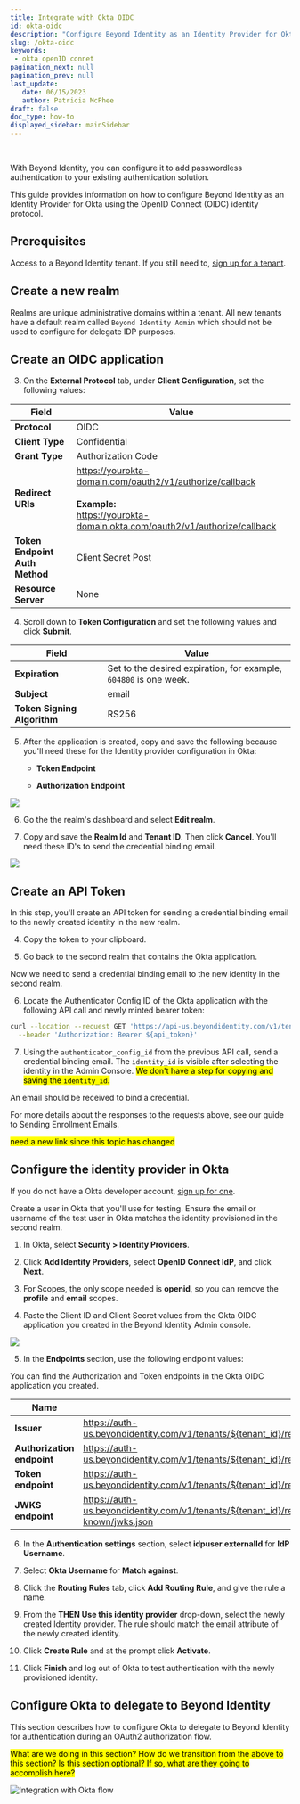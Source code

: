 ```yaml
---
title: Integrate with Okta OIDC
id: okta-oidc
description: "Configure Beyond Identity as an Identity Provider for Okta using the OpenID Connect identity protocol."
slug: /okta-oidc
keywords: 
 - okta openID connet
pagination_next: null
pagination_prev: null
last_update: 
   date: 06/15/2023
   author: Patricia McPhee
draft: false
doc_type: how-to
displayed_sidebar: mainSidebar
---
```



<Row>
  <Col span={6}>
    <Alert message="Ready for review" type="success" />
  </Col>
</Row>
<br />


With Beyond Identity, you can configure it to add passwordless authentication to your existing authentication solution. 

This guide provides information on how to configure Beyond Identity as an Identity Provider for Okta using the OpenID Connect (OIDC) identity protocol. 

## Prerequisites

Access to a Beyond Identity tenant. If you still need to, [sign up for a tenant](https://www.beyondidentity.com/developers/signup).


## Create a new realm

Realms are unique administrative domains within a tenant. All new tenants have a default realm called `Beyond Identity Admin` which should not be used to configure for delegate IDP purposes. 


<CreateRealmAdminConsole />


## Create an OIDC application


<AddAppAdminConsole />

3. On the **External Protocol** tab, under **Client Configuration**, set the following values:

  | Field | Value |
  | --- | --- |
  | **Protocol** | OIDC |
  | **Client Type** | Confidential |
  | **Grant Type** | Authorization Code |
  | **Redirect URIs** | https://yourokta-domain.com/oauth2/v1/authorize/callback<br /><br />**Example:**<br />https://yourokta-domain.okta.com/oauth2/v1/authorize/callback |
  | **Token Endpoint Auth Method** | Client Secret Post |
  | **Resource Server** | None |

4. Scroll down to **Token Configuration** and set the following values and click **Submit**.

  | Field | Value |
  | --- | --- |
  | **Expiration**  |  Set to the desired expiration, for example, `604800`  is one week.  |
  | **Subject**  |  email  |
  | **Token Signing Algorithm**  | RS256   |

5. After the application is created, copy and save the following because you'll need these for the Identity provider configuration in Okta:

   - **Token Endpoint**

   - **Authorization Endpoint**

  ![](../images/okta-integration-token-authentication-endpoints.png) 

6. Go the the realm's dashboard and select **Edit realm**.

7. Copy and save the **Realm Id** and **Tenant ID**. Then click **Cancel**. You'll need these ID's to send the credential binding email.

  ![](../images/edit-realm-realm-id-tenant-id.png)


## Create an API Token 


In this step, you'll create an API token for sending a credential binding email to the newly created identity in the new realm. 

<CreateApiTokenConsole />

4. Copy the token to your clipboard.

5. Go back to the second realm that contains the Okta application.

  Now we need to send a credential binding email to the new identity in the second realm. 
  
6. Locate the Authenticator Config ID of the Okta application with the following API call and newly minted bearer token:

  ```bash
  curl --location --request GET 'https://api-us.beyondidentity.com/v1/tenants/${tenant_id}/realms/${realm_id}/authenticator-configs' \
  	--header 'Authorization: Bearer ${api_token}'
  ```
7. Using the `authenticator_config_id` from the previous API call, send a credential binding email. The `identity_id` is visible after selecting the identity in the Admin Console. <mark>We don't have a step for copying and saving the `identity_id`.</mark>

  <SendCrendtialBindingEmailCurlCmd />

  An email should be received to bind a credential.

  For more details about the responses to the requests above, see our guide to Sending Enrollment Emails. <p><mark>need a new link since this topic has changed</mark></p>

## Configure the identity provider in Okta

If you do not have a Okta developer account, [sign up for one](https://developer.okta.com/signup/).

Create a user in Okta that you'll use for testing. Ensure the email or username of the test user in Okta matches the identity provisioned in the second realm. 

1. In Okta, select **Security > Identity Providers**.

2. Click **Add Identity Providers**, select **OpenID Connect IdP**, and click **Next**.

3. For Scopes, the only scope needed is **openid**, so you can remove the **profile** and **email** scopes.

4. Paste the Client ID and Client Secret values from the Okta OIDC application you created in the Beyond Identity Admin console. 

  ![](../images/okta-client-id-client-secret.png)

5. In the **Endpoints** section, use the following endpoint values:

  You can find the Authorization and Token endpoints in the Okta OIDC application you created.

  | Name | Value|
  | --- | --- |
  | **Issuer** | https://auth-us.beyondidentity.com/v1/tenants/${tenant_id}/realms/${realm_id}/applications/${application_id} |
  | **Authorization endpoint** | https://auth-us.beyondidentity.com/v1/tenants/${tenant_id}/realms/${realm_id}/applications/${application_id}/authorize |
  | **Token endpoint** | https://auth-us.beyondidentity.com/v1/tenants/${tenant_id}/realms/${realm_id}/applications/${application_id}/token |
  | **JWKS endpoint** | https://auth-us.beyondidentity.com/v1/tenants/${tenant_id}/realms/${realm_id}/applications/${application_id}/.well-known/jwks.json |

6. In the **Authentication settings** section, select **idpuser.externalId** for **IdP Username**.

7. Select **Okta Username** for **Match against**.  

8. Click the **Routing Rules** tab, click **Add Routing Rule**, and give the rule a name.

9. From the **THEN Use this identity provider** drop-down, select the newly created Identity provider. The rule should match the email attribute of the newly created identity.

10. Click **Create Rule** and at the prompt click **Activate**.

11. Click **Finish** and log out of Okta to test authentication with the newly provisioned identity. 

## Configure Okta to delegate to Beyond Identity

This section describes how to configure Okta to delegate to Beyond Identity for authentication during an OAuth2 authorization flow. 

<p><mark>What are we doing in this section? How do we transition from the above to this section? Is this section optional? If so, what are they going to accomplish here?</mark></p>


<img src={IntegrateWithOktaFlow} id="workflows" alt="Integration with Okta flow" />





<Tabs>
  <TabItem value="javascript" label="JavaScript" default>
    <JavascriptOkta />
  </TabItem>
  <TabItem value="kotlin" label="Kotlin">
    <KotlinOkta />
  </TabItem>
  <TabItem value="flutter" label="Flutter">
    <FlutterOkta />
  </TabItem>
  <TabItem value="react-native" label="React Native">
    <ReactNativeOkta />
  </TabItem>
  <TabItem value="swift" label="Swift">
    <SwiftOkta />
  </TabItem>
</Tabs>